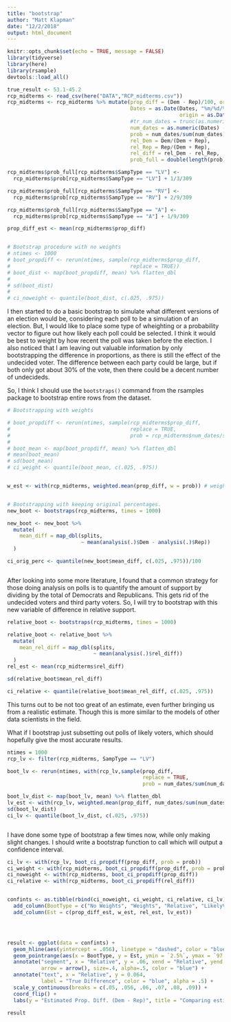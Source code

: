 ```yaml
---
title: "bootstrap"
author: "Matt Klapman"
date: "12/2/2018"
output: html_document
---
```


```r
knitr::opts_chunk$set(echo = TRUE, message = FALSE)
library(tidyverse)
library(here)
library(rsample)
devtools::load_all()
```

```r
true_result <- 53.1-45.2
rcp_midterms <- read_csv(here("DATA","RCP_midterms.csv"))
rcp_midterms <- rcp_midterms %>% mutate(prop_diff = (Dem - Rep)/100, ord = 1:length(prop_diff),
                                        Dates = as.Date(Dates, "%m/%d/%Y", 
                                                        origin = as.Date("01/01/2017","%m/%d/%Y")),
                                        #tr_num_dates = trunc(as.numeric(Dates) - 17167, prec = -1)/10
                                        num_dates = as.numeric(Dates) - 17167,
                                        prob = num_dates/sum(num_dates),
                                        rel_Dem = Dem/(Dem + Rep), 
                                        rel_Rep = Rep/(Dem + Rep), 
                                        rel_diff = rel_Dem - rel_Rep,
                                        prob_full = double(length(prob)))

rcp_midterms$prob_full[rcp_midterms$SampType == "LV"] <-
  rcp_midterms$prob[rcp_midterms$SampType == "LV"] + 1/3/309

rcp_midterms$prob_full[rcp_midterms$SampType == "RV"] <-
  rcp_midterms$prob[rcp_midterms$SampType == "RV"] + 2/9/309

rcp_midterms$prob_full[rcp_midterms$SampType == "A"] <-
  rcp_midterms$prob[rcp_midterms$SampType == "A"] + 1/9/309
```

```r
prop_diff_est <- mean(rcp_midterms$prop_diff)


# Bootstrap procedure with no weights
# ntimes <- 1000
# boot_propdiff <- rerun(ntimes, sample(rcp_midterms$prop_diff, 
#                                       replace = TRUE))
# boot_dist <- map(boot_propdiff, mean) %>% flatten_dbl
# 
# sd(boot_dist)
# 
# ci_noweight <- quantile(boot_dist, c(.025, .975))
```


I then started to do a basic bootstrap to simulate what different versions of an election would be, considering each poll to be a simulation of an election. But, I would like to place some type of wheighting or a probability vector to figure out how likely each poll could be selected. I think it would be best to weight by how recent the poll was taken before the election. I also noticed that I am leaving out valuable information by only bootstrapping the difference in proportions, as there is still the effect of the undecided voter. The difference between each party could be large, but if both only got about 30% of the vote, then there could be a decent number of undecideds.

So, I think I should use the `bootstraps()` command from the rsamples package to bootstrap entire rows from the dataset. 


```r
# Bootstrapping with weights

# boot_propdiff <- rerun(ntimes, sample(rcp_midterms$prop_diff, 
#                                       replace = TRUE,
#                                       prob = rcp_midterms$num_dates/sum(rcp_midterms$num_dates)))
# 
# boot_mean <- map(boot_propdiff, mean) %>% flatten_dbl
# mean(boot_mean)
# sd(boot_mean)
# ci_weight <- quantile(boot_mean, c(.025, .975))


w_est <- with(rcp_midterms, weighted.mean(prop_diff, w = prob)) # weighted estimate of proportion.


# Bootstrapping with keeping original percentages. 
new_boot <- bootstraps(rcp_midterms, times = 1000)

new_boot <- new_boot %>% 
  mutate(
    mean_diff = map_dbl(splits, 
                        ~ mean(analysis(.)$Dem - analysis(.)$Rep))
  )

ci_orig_perc <- quantile(new_boot$mean_diff, c(.025, .975))/100



```



After looking into some more literature, I found that a common strategy for those doing analysis on polls is to quantify the amount of support by dividing by the total of Democrats and Republicans. This gets rid of the undecided voters and third party voters. So, I will try to bootstrap with this new variable of difference in relative support. 

```r
relative_boot <- bootstraps(rcp_midterms, times = 1000)

relative_boot <- relative_boot %>% 
  mutate(
    mean_rel_diff = map_dbl(splits, 
                            ~ mean(analysis(.)$rel_diff))
  )
rel_est <- mean(rcp_midterms$rel_diff)

sd(relative_boot$mean_rel_diff)

ci_relative <- quantile(relative_boot$mean_rel_diff, c(.025, .975))
```

This turns out to be not too great of an estimate, even further bringing us from a realistic estimate. Though this is more similar to the models of other data scientists in the field.

What if I bootstrap just subsetting out polls of likely voters, which should hopefully give the most accurate results.

```r
ntimes = 1000
rcp_lv <- filter(rcp_midterms, SampType == "LV")

boot_lv <- rerun(ntimes, with(rcp_lv,sample(prop_diff, 
                                            replace = TRUE,
                                            prob = num_dates/sum(num_dates))))

boot_lv_dist <- map(boot_lv, mean) %>% flatten_dbl
lv_est <- with(rcp_lv, weighted.mean(prop_diff, num_dates/sum(num_dates)))
sd(boot_lv_dist)
ci_lv <- quantile(boot_lv_dist, c(.025, .975))



```


I have done some type of bootstrap a few times now, while only making slight changes. I should write a bootstrap function to call which will output a confidence interval.

```r
ci_lv <- with(rcp_lv, boot_ci_propdiff(prop_diff, prob = prob))
ci_weight <- with(rcp_midterms, boot_ci_propdiff(prop_diff, prob = prob))
ci_noweight <- with(rcp_midterms, boot_ci_propdiff(prop_diff))
ci_relative <- with(rcp_midterms, boot_ci_propdiff(rel_diff))


confints <- as.tibble(rbind(ci_noweight, ci_weight, ci_relative, ci_lv)) %>% 
  add_column(BootType = c("No Weights", "Weights", "Relative", "LikelyVoters")) %>%
  add_column(Est = c(prop_diff_est, w_est, rel_est, lv_est))




result <- ggplot(data = confints) + 
  geom_hline(aes(yintercept = .056), linetype = "dashed", color = "blue", alpha = .5) +
  geom_pointrange(aes(x = BootType, y = Est, ymin = `2.5%`, ymax = `97.5%`)) +
  annotate("segment", x = "Relative", y = .06, xend = "Relative", yend = .0565, 
           arrow = arrow(), size=.4, alpha=.5, color = "blue") + 
  annotate("text", x = "Relative", y = 0.064, 
           label = "True Difference", color = "blue", alpha = .5) +
  scale_y_continuous(breaks = c(.05, .056, .06, .07, .08, .09)) + 
  coord_flip() + 
  labs(y = "Estimated Prop. Diff. (Dem - Rep)", title = "Comparing estimations of 2018 U.S. Midterms")

result
```
